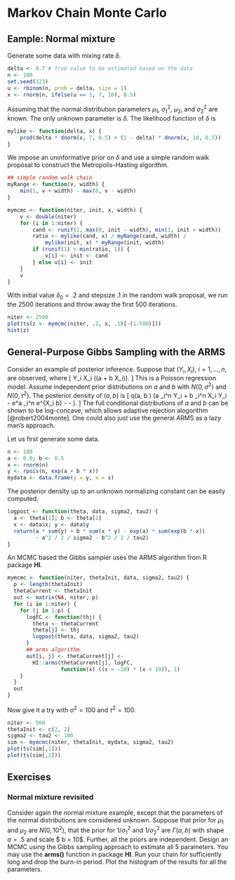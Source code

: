 # Markov Chain Monte Carlo

## Eample: Normal mixture
Generate some data with mixing rate $\delta$.
```r
delta <- 0.7 # true value to be estimated based on the data
n <- 100
set.seed(123)
u <- rbinom(n, prob = delta, size = 1)
x <- rnorm(n, ifelse(u == 1, 7, 10), 0.5)
```

Assuming that the normal distribution parameters $\mu_1$, $\sigma_1^2$, $\mu_2$, and $\sigma_2^2$ are known. The only unknown parameter is $\delta$. The likelihood function of $\delta$ is
```r
mylike <- function(delta, x) {
    prod(delta * dnorm(x, 7, 0.5) + (1 - delta) * dnorm(x, 10, 0.5))
}
```


We impose an uninformative prior on $\delta$ and use a simple random walk proposal to construct the Metropolis--Hasting algorithm.
```r
## simple random walk chain
myRange <- function(v, width) {
    min(1, v + width) - max(0, v - width)
}

mymcmc <- function(niter, init, x, width) {
    v <- double(niter)
    for (i in 1:niter) {
        cand <- runif(1, max(0, init - width), min(1, init + width))
        ratio <- mylike(cand, x) / myRange(cand, width) /
            mylike(init, x) * myRange(init, width)
        if (runif(1) < min(ratio, 1)) {
            v[i] <- init <- cand
        } else v[i] <- init
    }
    v
}
```


With initial value $\delta_0 = .2$ and stepsize $.1$ in the random walk proposal, we run the 2500 iterations and throw away the first 500 iterations.
```r
niter <- 2500
plot(ts(z <- mymcmc(niter, .2, x, .1)[-(1:500)]))
hist(z)
```


## General-Purpose Gibbs Sampling with the ARMS

Consider an example of posterior inference. 
Suppose that $(Y_i, X_i)$, $i = 1, \ldots, n$, are observed, where
\[
Y_i \mid X_i \sim \mbox{Poisson}(\exp(a + b X_i)).
\]
This is a Poisson regression model. Assume independent prior distributions on $a$ and $b$ with $N(0, \sigma^2)$ and $N(0, \tau^2)$. The posterior density of $(a, b)$ is
\[
q(a, b \mid \mbox{data}) \propto
\exp\left(a \sum_i^n Y_i + b \sum_i^n X_i Y_i - e^a \sum_i^n e^{X_i b} - \frac{a^2}{2\sigma^2} - \frac{b^2}{2\tau^2}\right).
\]
The full conditional distributions of $a$ and $b$ can be shown to be log-concave, which allows adaptive rejection alogorithm [@robert2004monte]. One could also just use the general ARMS as a lazy man's approach.


Let us first generate some data.
```r
n <- 100
a <- 0.0; b <- 0.5
x <- rnorm(n)
y <- rpois(n, exp(a + b * x))
mydata <- data.frame(y = y, x = x)
```
The posterior density up to an unknown normalizing constant can be easily computed.
```r
logpost <- function(theta, data, sigma2, tau2) {
  a <- theta[1]; b <- theta[2]
  x <- data$x; y <- data$y
  return(a * sum(y) + b * sum(x * y) - exp(a) * sum(exp(b * x))
         - a^2 / 2 / sigma2 - b^2 / 2 / tau2)
}
```
An MCMC based the Gibbs sampler uses the ARMS algorithm from R package __HI__.
```r
mymcmc <- function(niter, thetaInit, data, sigma2, tau2) {
  p <- length(thetaInit)
  thetaCurrent <- thetaInit
  out <- matrix(NA, niter, p)
  for (i in 1:niter) {
    for (j in 1:p) {
      logFC <- function(thj) {
        theta <- thetaCurrent
        theta[j] <- thj
        logpost(theta, data, sigma2, tau2)
      }
      ## arms algorithm
      out[i, j] <- thetaCurrent[j] <-
        HI::arms(thetaCurrent[j], logFC, 
                 function(x) ((x > -10) * (x < 10)), 1)
    }
  }
  out
}
```
Now give it a try with $\sigma^2 = 100$ and $\tau^2 = 100$.
```r
niter <- 500
thetaInit <- c(2, 2)
sigma2 <- tau2 <- 100
sim <- mymcmc(niter, thetaInit, mydata, sigma2, tau2)
plot(ts(sim[,1]))
plot(ts(sim[,2]))
```

## Exercises

### Normal mixture revisited
Consider again the normal mixture example, except that the parameters of the normal distributions are considered unknown. Suppose that prior for $\mu_1$ and $\mu_2$ are $N(0, 10^2)$, that the prior for $1/\sigma_1^2$ and $1/\sigma_2^2$ are $\Gamma(a, b)$ with shape $a = .5$ and scale $ b = 10$. Further, all the priors are independent. Design an MCMC using the Gibbs sampling approach to estimate all 5 parameters. You may use the __arms()__ function in package **HI**. Run your chain for sufficiently long and drop the burn-in period. Plot the histogram of the results for all the parameters.
